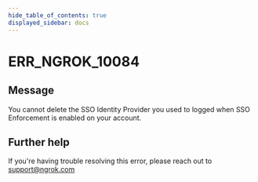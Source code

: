 ```yaml
---
hide_table_of_contents: true
displayed_sidebar: docs
---
```



# ERR_NGROK_10084

## Message

You cannot delete the SSO Identity Provider you used to logged when SSO Enforcement is enabled on your account.

<ErrorDetails error="err_ngrok_10084" />

## Further help

If you're having trouble resolving this error, please reach out to [support@ngrok.com](mailto:support@ngrok.com?subject=Help%20with%20ERR_NGROK_10084)
